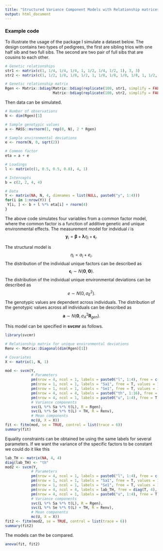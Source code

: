 ```yaml
---
title: "Structured Variance Component Models with Relationship matrices"
output: html_document
---
```


### Example code
To illustrate the usage of the package I simulate a dataset below. The design contains two types of pedigrees, the first are sibling trios with one half sib and two full sibs. The second are two pair of full sibs that are cousins to each other.

```r
# Genetic relationships
str1 <- matrix(c(1, 1/4, 1/4, 1/4, 1, 1/2, 1/4, 1/2, 1), 3, 3)
str2 <- matrix(c(1, 1/2, 1/8, 1/8, 1/2, 1, 1/8, 1/8, 1/8, 1/8, 1, 1/2, 1/8, 1/8, 1/2, 1), 4, 4)

# Genetic relationship matrix
Rgen <- Matrix::bdiag(Matrix::bdiag(replicate(100, str1, simplify = FALSE)),
                      Matrix::bdiag(replicate(100, str2, simplify = FALSE)))
```

Then data can be simulated.
```r
# Number of observations
N <- dim(Rgen)[1]

# Sample genotypic values
a <- MASS::mvrnorm(1, rep(0, N), 2 * Rgen)

# Sample environmental deviations
e <- rnorm(N, 0, sqrt(2))

# Common factor
eta = a + e

# Loadings
l <- matrix(c(1, 0.5, 0.5, 0.8), 4, 1)

# Intercepts
b = c(2, 2, 4, 4)

# Data
Y <- matrix(NA, N, 4, dimnames = list(NULL, paste0("y", 1:4)))
for(i in 1:nrow(Y)) {
 Y[i, ] <- b + l %*% eta[i] + rnorm(4)
}
```

The above code simulates four variables from a common factor model, where the common factor is a function of additive genetic and unique environmental effects. The measurement model for indvidual $i$ is
$$
\boldsymbol{y}_i = \boldsymbol{\beta} + \boldsymbol{\lambda} \eta_i + \boldsymbol{\epsilon}_i.
$$

The structural model is
$$
\eta_i = a_i + e_i.
$$
The distribution of the individual unique factors can be described as
$$
\boldsymbol{\epsilon}_i \sim N(\boldsymbol{0}, \mathbf{\Theta}).
$$
The distribution of the individual unique environmental deviations can be described as
$$
e \sim N(0, \sigma^2_E).
$$
The genotypic values are dependent across individuals. The distribution of the genotypic values across all individuals can be described as
$$
\boldsymbol{a} \sim N(\boldsymbol{0}, \sigma^2_A \mathbf{R}_{gen}).
$$

This model can be specified in **svcmr** as follows.
```r
library(svcmr)

# Relationship matrix for unique environmental deviations
Renv <- Matrix::Diagonal(dim(Rgen)[1])

# Covariates
X <- matrix(1, N, 1)

mod <- svcm(Y,
            # Parameters
            pm(nrow = 4, ncol = 1, labels = paste0("l", 1:4), free = c(F, T, T, T), values = 1, name = "L"),
            pm(nrow = 1, ncol = 1, labels = "Sa1", free = T, values = 1, name = "Sa"),
            pm(nrow = 1, ncol = 1, labels = "Se1", free = T, values = 1, name = "Se"),
            pm(nrow = 4, ncol = 4, labels = paste0("th", 1:16), free = diag(T, 4), values = diag(1, 4), name = "TH"),
            pm(nrow = 4, ncol = 1, labels = paste0("u", 1:4), free = T, values = 0, name = "U"),
            # Variance components
            svc(L %*% Sa %*% t(L), R = Rgen),
            svc(L %*% Se %*% t(L) + TH, R = Renv),
            # Mean components
            mc(U, X = X))
fit <- fitm(mod, se = TRUE, control = list(trace = 6))
summary(fit)
```

Equality constraints can be obtained be using the same labels for several parameters. If we want the variance of the specific factors to be constant we could do it like this
```r
lab_TH <- matrix(NA, 4, 4)
diag(lab_TH) <- "th"
mod2 <- svcm(Y,
            # Parameters
            pm(nrow = 4, ncol = 1, labels = paste0("l", 1:4), free = c(F, T, T, T), values = 1, name = "L"),
            pm(nrow = 1, ncol = 1, labels = "Sa1", free = T, values = 1, name = "Sa"),
            pm(nrow = 1, ncol = 1, labels = "Se1", free = T, values = 1, name = "Se"),
            pm(nrow = 4, ncol = 4, labels = lab_TH, free = diag(T, 4), values = diag(1, 4), name = "TH"),
            pm(nrow = 4, ncol = 1, labels = paste0("u", 1:4), free = T, values = 0, name = "U"),
            # Variance components
            svc(L %*% Sa %*% t(L), R = Rgen),
            svc(L %*% Se %*% t(L) + TH, R = Renv),
            # Mean components
            mc(U, X = X))
fit2 <- fitm(mod2, se = TRUE, control = list(trace = 6))
summary(fit2)

```

The models can the be compared.
```r
anova(fit, fit2)
```

